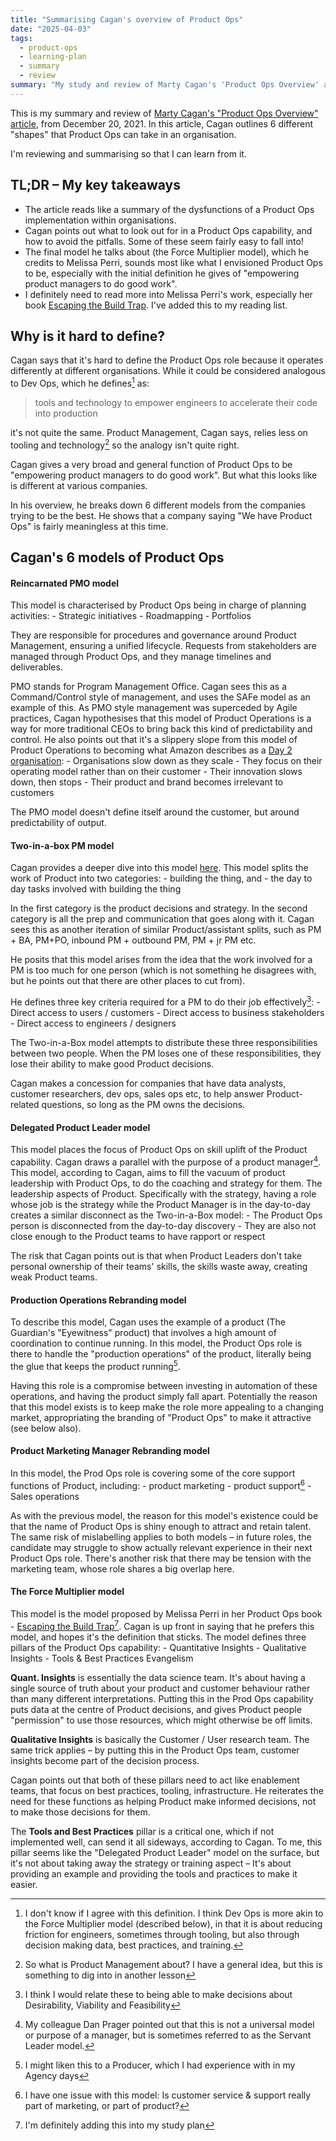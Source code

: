 ```yaml
---
title: "Summarising Cagan's overview of Product Ops"
date: "2025-04-03"
tags: 
  - product-ops
  - learning-plan
  - summary
  - review
summary: "My study and review of Marty Cagan's 'Product Ops Overview' article."
---
```

This is my summary and review of [Marty Cagan's "Product Ops Overview" article](https://www.svpg.com/product-ops-overview/), from December 20, 2021.
In this article, Cagan outlines 6 different "shapes" that Product Ops can take in an organisation.

I'm reviewing and summarising so that I can learn from it.

## TL;DR &ndash; My key takeaways
- The article reads like a summary of the dysfunctions of a Product Ops implementation within organisations.
- Cagan points out what to look out for in a Product Ops capability, and how to avoid the pitfalls. Some of these seem fairly easy to fall into!
- The final model he talks about (the Force Multiplier model), which he credits to Melissa Perri, sounds most like what I envisioned Product Ops to be, especially with the initial definition he gives of "empowering product managers to do good work".
- I definitely need to read more into Melissa Perri's work, especially her book [Escaping the Build Trap](https://www.amazon.com.au/Escaping-Build-Trap-Melissa-Perri/dp/149197379X). I've added this to my reading list.

## Why is it hard to define?

Cagan says that it's hard to define the Product Ops role because it operates differently at different organisations. While it could be considered analogous to Dev Ops, which he defines[^1] as:

> tools and technology to empower engineers to accelerate their code into production

it's not quite the same. Product Management, Cagan says, relies less on tooling and technology[^2] so the analogy isn't quite right.

Cagan gives a very broad and general function of Product Ops to be "empowering product managers to do good work". But what this looks like is different at various companies.

In his overview, he breaks down 6 different models from the companies trying to be the best. He shows that a company saying "We have Product Ops" is fairly meaningless at this time.

## Cagan's 6 models of Product Ops
#### Reincarnated PMO model
This model is characterised by Product Ops being in charge of planning activities:
	- Strategic initiatives
	- Roadmapping
	- Portfolios
	
They are responsible for procedures and governance around Product Management, ensuring a unified lifecycle. Requests from stakeholders are managed through Product Ops, and they manage timelines and deliverables.

PMO stands for Program Management Office. Cagan sees this as a Command/Control style of management, and uses the SAFe model as an example of this. As PMO style management was superceded by Agile practices, Cagan hypothesises that this model of Product Operations is a way for more traditional CEOs to bring back this kind of predictability and control.
He also points out that it's a slippery slope from this model of Product Operations to becoming what Amazon describes as a [Day 2 organisation](https://aws.amazon.com/executive-insights/content/how-amazon-defines-and-operationalizes-a-day-1-culture/):
	- Organisations slow down as they scale
	- They focus on their operating model rather than on their customer
	- Their innovation slows down, then stops
	- Their product and brand becomes irrelevant to customers

The PMO model doesn't define itself around the customer, but around predictability of output.

#### Two-in-a-box PM model
Cagan provides a deeper dive into this model [here](https://www.svpg.com/two-in-a-box-pm/). This model splits the work of Product into two categories:
	- building the thing, and
	- the day to day tasks involved with building the thing

In the first category is the product decisions and strategy. In the second category is all the prep and communication that goes along with it. Cagan sees this as another iteration of similar Product/assistant splits, such as PM + BA, PM+PO, inbound PM + outbound PM, PM + jr PM etc.

He posits that this model arises from the idea that the work involved for a PM is too much for one person (which is not something he disagrees with, but he points out that there are other places to cut from).

He defines three key criteria required for a PM to do their job effectively[^3]:
	- Direct access to users / customers
	- Direct access to business stakeholders
	- Direct access to engineers / designers

The Two-in-a-Box model attempts to distribute these three responsibilities between two people. When the PM loses one of these responsibilities, they lose their ability to make good Product decisions.

Cagan makes a concession for companies that have data analysts, customer researchers, dev ops, sales ops etc, to help answer Product-related questions, so long as the PM owns the decisions.

#### Delegated Product Leader model
This model places the focus of Product Ops on skill uplift of the Product capability. Cagan draws a parallel with the purpose of a product manager[^4].
This model, according to Cagan, aims to fill the vacuum of product leadership with Product Ops, to do the coaching and strategy for them. The leadership aspects of Product. Specifically with the strategy, having a role whose job is the strategy while the Product Manager is in the day-to-day creates a similar disconnect as the Two-in-a-Box model:
	- The Product Ops person is disconnected from the day-to-day discovery
	- They are also not close enough to the Product teams to have rapport or respect

The risk that Cagan points out is that when Product Leaders don't take personal ownership of their teams' skills, the skills waste away, creating weak Product teams.
#### Production Operations Rebranding model
To describe this model, Cagan uses the example of a product (The Guardian's "Eyewitness" product) that involves a high amount of coordination to continue running. In this model, the Product Ops role is there to handle the "production operations" of the product, literally being the glue that keeps the product running[^5].

Having this role is a compromise between investing in automation of these operations, and having the product simply fall apart. Potentially the reason that this model exists is to keep make the role more appealing to a changing market, appropriating the branding of "Product Ops" to make it attractive (see below also).
#### Product Marketing Manager Rebranding model
In this model, the Prod Ops role is covering some of the core support functions of Product, including:
	- product marketing
	- product support[^6]
	- Sales operations

As with the previous model, the reason for this model's existence could be that the name of Product Ops is shiny enough to attract and retain talent. The same risk of mislabelling applies to both models &ndash; in future roles, the candidate may struggle to show actually relevant experience in their next Product Ops role. There's another risk that there may be tension with the marketing team, whose role shares a big overlap here.

#### The Force Multiplier model
This model is the model proposed by Melissa Perri in her Product Ops book - [Escaping the Build Trap](https://www.amazon.com.au/Escaping-Build-Trap-Melissa-Perri/dp/149197379X)[^7]. Cagan is up front in saying that he prefers this model, and hopes it's the definition that sticks.
The model defines three pillars of the Product Ops capability:
	- Quantitative Insights
	- Qualitative Insights
	- Tools & Best Practices Evangelism

**Quant. Insights** is essentially the data science team. It's about having a single source of truth about your product and customer behaviour rather than many different interpretations. Putting this in the Prod Ops capability puts data at the centre of Product decisions, and gives Product people "permission" to use those resources, which might otherwise be off limits.

**Qualitative Insights** is basically the Customer / User research team. The same trick applies – by putting this in the Product Ops team, customer insights become part of the decision process.

Cagan points out that both of these pillars need to act like enablement teams, that focus on best practices, tooling, infrastructure. He reiterates the need for these functions as helping Product make informed decisions, not to make those decisions for them.

The **Tools and Best Practices** pillar is a critical one, which if not implemented well, can send it all sideways, according to Cagan. To me, this pillar seems like the "Delegated Product Leader" model on the surface, but it's not about taking away the strategy or training aspect &ndash; It's about providing an example and providing the tools and practices to make it easier.

[^1]: I don't know if I agree with this definition. I think Dev Ops is more akin to the Force Multiplier model (described below), in that it is about reducing friction for engineers, sometimes through tooling, but also through decision making data, best practices, and training.

[^2]: So what is Product Management about? I have a general idea, but this is something to dig into in another lesson

[^3]: I think I would relate these to being able to make decisions about Desirability, Viability and Feasibility

[^4]: My colleague Dan Prager pointed out that this is not a universal model or purpose of a manager, but is sometimes referred to as the Servant Leader model.

[^5]: I might liken this to a Producer, which I had experience with in my Agency days

[^6]: I have one issue with this model: Is customer service & support really part of marketing, or part of product?

[^7]: I'm definitely adding this into my study plan
